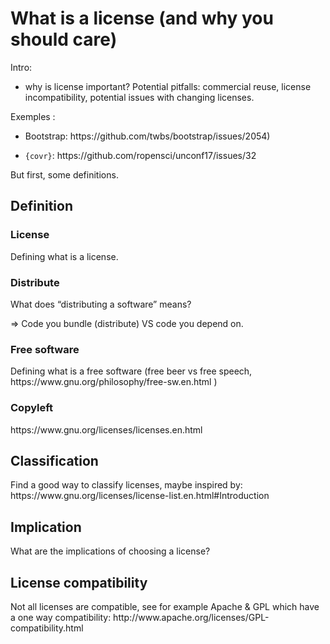 # What is a license (and why you should care)

Intro:

- why is license important? Potential pitfalls: commercial reuse, license incompatibility, potential issues with changing licenses.

Exemples : 

- Bootstrap: https://github.com/twbs/bootstrap/issues/2054)

-  `{covr}`: https://github.com/ropensci/unconf17/issues/32

But first, some definitions.

## Definition 

### License

Defining what is a license. 

### Distribute

What does "distributing a software" means?

=> Code you bundle (distribute) VS code you depend on.

### Free software

Defining what is a free software (free beer vs free speech, https://www.gnu.org/philosophy/free-sw.en.html )


### Copyleft

https://www.gnu.org/licenses/licenses.en.html


## Classification 

Find a good way to classify licenses, maybe inspired by: https://www.gnu.org/licenses/license-list.en.html#Introduction


## Implication

What are the implications of choosing a license? 

## License compatibility

Not all licenses are compatible, see for example Apache & GPL which have a one way compatibility: http://www.apache.org/licenses/GPL-compatibility.html

